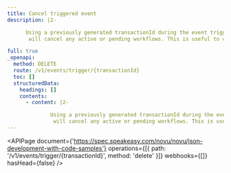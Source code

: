 ```yaml
---
title: Cancel triggered event
description: |2-

      Using a previously generated transactionId during the event trigger,
       will cancel any active or pending workflows. This is useful to cancel active digests, delays etc...

full: true
_openapi:
  method: DELETE
  route: /v1/events/trigger/{transactionId}
  toc: []
  structuredData:
    headings: []
    contents:
      - content: |2-

              Using a previously generated transactionId during the event trigger,
               will cancel any active or pending workflows. This is useful to cancel active digests, delays etc...
---
```


<APIPage
  document={'https://spec.speakeasy.com/novu/novu/json-development-with-code-samples'}
  operations={[{ path: '/v1/events/trigger/{transactionId}', method: 'delete' }]}
  webhooks={[]}
  hasHead={false}
/>
